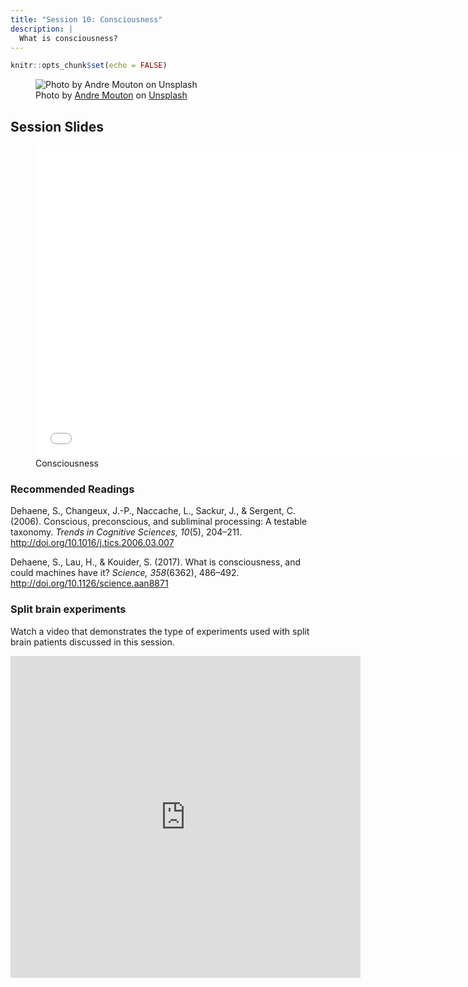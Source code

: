```yaml
---
title: "Session 10: Consciousness"
description: |
  What is consciousness?
---
```


```r
knitr::opts_chunk$set(echo = FALSE)
```

![<span>Photo by <a href="https://unsplash.com/@andremouton?utm_source=unsplash&amp;utm_medium=referral&amp;utm_content=creditCopyText">Andre Mouton</a> on <a href="https://unsplash.com/s/photos/mirror?utm_source=unsplash&amp;utm_medium=referral&amp;utm_content=creditCopyText">Unsplash</a></span>](photos/andre-mouton-GBEHjsPQbEQ-unsplash.jpg)

## Session Slides 

![Consciousness](presentations/KPII_session10.pdf){width=700px height=500px}

### Recommended Readings

Dehaene, S., Changeux, J.-P., Naccache, L., Sackur, J., & Sergent, C. (2006). Conscious, preconscious, and subliminal processing: A testable taxonomy. *Trends in Cognitive Sciences, 10*(5), 204–211. [http://doi.org/10.1016/j.tics.2006.03.007](https://github.com/matarui/kogpsy/raw/main/docs/literature/Dehaene_2006_TiCS.pdf)

Dehaene, S., Lau, H., & Kouider, S. (2017). What is consciousness, and could machines have it? *Science, 358*(6362), 486–492.  [http://doi.org/10.1126/science.aan8871](https://github.com/matarui/kogpsy/raw/main/docs/literature/Dehaene_2017_Science.pdf)


### Split brain experiments

Watch a video that demonstrates the type of experiments used with split brain patients discussed in this session.

<iframe width="560" height="515" src="https://www.youtube.com/embed/ZMLzP1VCANo" title="YouTube video player" frameborder="0" allow="accelerometer; autoplay; clipboard-write; encrypted-media; gyroscope; picture-in-picture" allowfullscreen></iframe>
